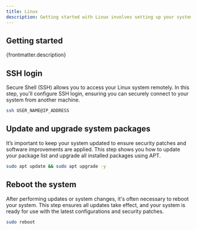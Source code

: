 ```yaml
---
title: Linux
description: Getting started with Linux involves setting up your system for secure access and keeping it up-to-date. This guide walks you through essential initial steps such as configuring SSH login for remote access, ensuring your system is updated with the latest packages and rebooting the system to apply changes. By following these steps, you'll have a secure and up-to-date Linux environment ready for further use.
---
```


## Getting started

<p>{frontmatter.description}</p>

## SSH login

Secure Shell (SSH) allows you to access your Linux system remotely. In this step, you'll configure SSH login, ensuring you can securely connect to your system from another machine.

```sh
ssh USER_NAME@IP_ADDRESS
```

## Update and upgrade system packages

It’s important to keep your system updated to ensure security patches and software improvements are applied. This step shows you how to update your package list and upgrade all installed packages using APT.

```sh
sudo apt update && sudo apt upgrade -y
```

## Reboot the system

After performing updates or system changes, it's often necessary to reboot your system. This step ensures all updates take effect, and your system is ready for use with the latest configurations and security patches.

```sh
sudo reboot
```
